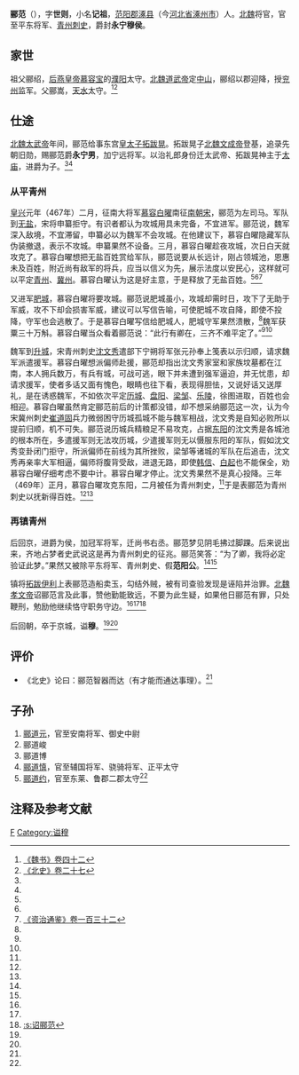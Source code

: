 {{Infobox Biography
| subject_name   = 酈范
| image_name     = 
| image_size     = 
| image_caption  =
| date_of_birth  = 428年
| place_of_birth = [[北魏|北魏]]
| date_of_death  = 489年
| place_of_death = [[北魏|北魏]][[平城遺址|平城]]
| occupation     = [[北魏|北魏]]將官
}}

'''郦范'''（{{bd|428年||489年|catIdx=L}}），字'''世则'''，小名'''记祖'''，[[范阳郡|范阳郡]][[涿县|涿县]]（今[[河北省|河北省]][[涿州市|涿州市]]）人。[[北魏|北魏]]将官，官至平东将军、[[青州|青州]][[刺史|刺史]]，爵封'''永宁穆侯'''。

== 家世 ==
祖父郦绍，[[后燕|后燕]][[皇帝|皇帝]][[慕容宝|慕容宝]]的[[濮阳|濮阳]]太守。[[北魏道武帝|北魏道武帝]]定[[中山郡|中山]]，郦绍以郡迎降，授[[兖州|兖州]]监军。父郦嵩，[[天水|天水]]太守。<ref name=WS42>[[:s:魏书/卷42|《魏书》卷四十二]]</ref><ref name=BS27>[[:s:北史/卷27|《北史》卷二十七]]</ref>

== 仕途 ==
[[北魏太武帝|北魏太武帝]]年间，郦范给事东宫[[皇太子|皇太子]][[拓跋晃|拓跋晃]]。拓跋晃子[[北魏文成帝|北魏文成帝]]登基，追录先朝旧勋，赐郦范爵'''永宁男'''，加宁远将军。以治礼郎身份迁太武帝、拓跋晃神主于[[太庙|太庙]]，进爵为子。<ref name=WS42/><ref name=BS27/>

=== 从平青州 ===
[[皇兴|皇兴]]元年（467年）二月，征南大将军[[慕容白曜|慕容白曜]]南征[[南朝宋|南朝宋]]，郦范为左司马。军队到[[无盐|无盐]]，宋将申纂拒守。有识者都认为攻城用具未完备，不宜进军。郦范说，魏军深入敌境，不宜滞留，申纂必以为魏军不会攻城。在他建议下，慕容白曜隐藏军队伪装撤退，表示不攻城。申纂果然不设备。三月，慕容白曜趁夜攻城，次日白天就攻克了。慕容白曜想把无盐百姓赏给军队，郦范说要从长远计，刚占领城池，恩惠未及百姓，附近尚有敌军的将兵，应当以信义为先，展示法度以安民心，这样就可以平定[[青州|青州]]、[[冀州|冀州]]。慕容白曜认为这是好主意，于是释放了无盐百姓。<ref name=WS42/><ref name=BS27/><ref name=ZZTJ132>[[:s:资治通鉴/卷132|《资治通鉴》卷一百三十二]]</ref>

又进军[[肥城|肥城]]，慕容白曜将要攻城。郦范说肥城虽小，攻城却需时日，攻下了无助于军威，攻不下却会损害军威，建议可以写信告喻，可使肥城不攻自降，即使不投降，守军也会逃散了。于是慕容白曜写信给肥城人，肥城守军果然溃散，<ref name=BS27/>魏军获粟三十万斛。慕容白曜当众看着郦范说：“此行有卿在，三齐不难平定了。”<ref name=WS42/><ref name=ZZTJ132/>

魏军到[[升城|升城]]，宋青州刺史[[沈文秀|沈文秀]]遣部下宁朔将军张元孙奉上笺表以示归顺，请求魏军派遣援军。慕容白曜想派偏师赴援，郦范却指出沈文秀家室和家族坟墓都在江南，本人拥兵数万，有兵有城，可战可逃，眼下并未遭到强军逼迫，并无忧患，却请求援军，使者多话又面有愧色，眼睛也往下看，表现得胆怯，又说好话又送厚礼，是在诱惑魏军，不如依次平定[[历城|历城]]、[[盘阳|盘阳]]、[[梁邹|梁邹]]、[[乐陵|乐陵]]，徐图进取，百姓也会相迎。慕容白曜虽然肯定郦范前后的计策都没错，却不想采纳郦范这一次，认为今宋冀州刺史[[崔道固|崔道固]]兵力微弱困守历城孤城不能与魏军相战，沈文秀是自知必败所以提前归顺，机不可失。郦范说历城兵精粮足不易攻克，占据[[东阳|东阳]]的沈文秀是各城池的根本所在，多遣援军则无法攻历城，少遣援军则无以慑服东阳的军队，假如沈文秀变卦闭门拒守，所派偏师在前线为其所挫败，梁邹等诸城的军队在后追击，沈文秀再亲率大军相逼，偏师将腹背受敌，进退无路，即使[[韩信|韩信]]、[[白起|白起]]也不能保全，劝慕容白曜仔细考虑不要中计。慕容白曜才停止。沈文秀果然不是真心投降。三年（469年）正月，慕容白曜攻克东阳，二月被任为青州刺史，<ref name=ZZTJ132/>于是表郦范为青州刺史以抚新得百姓。<ref name=WS42/><ref name=BS27/>

=== 再镇青州 ===
后回京，进爵为侯，加冠军将军，迁尚书右丞。郦范梦见阴毛拂过脚踝。后来说出来，齐地占梦者史武说这是再为青州刺史的征兆。郦范笑答：“为了卿，我将必定验证此梦。”果然又被除平东将军、青州刺史、假'''范阳公'''。<ref name=WS42/><ref name=BS27/>

镇将[[拓跋伊利|拓跋伊利]]上表郦范造船卖玉，勾结外贼，被有司查验发现是诬陷并治罪。[[北魏孝文帝|北魏孝文帝]]诏郦范言及此事，赞他勤能致远，不要为此生疑，如果他日郦范有罪，只处鞭刑，勉励他继续恪守职务守边。<ref name=WS42/><ref name=BS27/><ref>[[:s:诏郦范|:s:诏郦范]]</ref>

后回朝，卒于京城，谥'''穆'''。<ref name=WS42/><ref name=BS27/>

== 评价 ==
*《北史》论曰：郦范智器而达（有才能而通达事理）。<ref name=BS27/>

== 子孙 ==
#[[郦道元|郦道元]]，官至安南将军、御史中尉
#郦道峻
#郦道博
#[[郦道慎|郦道慎]]，官至辅国将军、骁骑将军、正平太守
#[[郦道约|郦道约]]，官至东莱、鲁郡二郡太守<ref name=WS42/>

== 注释及参考文献 ==
{{reflist}}

{{DEFAULTSORT:L}}
[[Category:郦姓|F]]
[[Category:谥穆|Category:谥穆]]